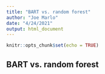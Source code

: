 ```yaml
---
title: "BART vs. random forest"
author: "Joe Marlo"
date: "4/24/2021"
output: html_document
---
```


```r
knitr::opts_chunk$set(echo = TRUE)
```

## BART vs. random forest


